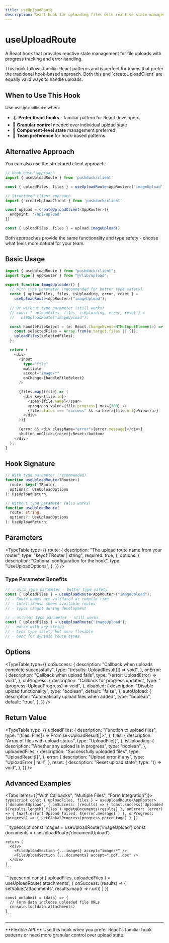 ```yaml
---
title: useUploadRoute
description: React hook for uploading files with reactive state management
---
```



# useUploadRoute

A React hook that provides reactive state management for file uploads with progress tracking and error handling.

<Callout type="info">
  This hook follows familiar React patterns and is perfect for teams that prefer
  the traditional hook-based approach. Both this and `createUploadClient` are equally valid ways to handle uploads.
</Callout>

## When to Use This Hook

Use `useUploadRoute` when:

- 🪝 **Prefer React hooks** - familiar pattern for React developers
- 🧩 **Granular control** needed over individual upload state
- 🔄 **Component-level state** management preferred
- 👥 **Team preference** for hook-based patterns

## Alternative Approach

You can also use the structured client approach:

```typescript
// Hook-based approach
import { useUploadRoute } from 'pushduck/client'

const { uploadFiles, files } = useUploadRoute<AppRouter>('imageUpload')
```

```typescript
// Structured client approach
import { createUploadClient } from 'pushduck/client'

const upload = createUploadClient<AppRouter>({
  endpoint: '/api/upload'
})

const { uploadFiles, files } = upload.imageUpload()
```

Both approaches provide the same functionality and type safety - choose what feels more natural for your team.

## Basic Usage

```typescript
import { useUploadRoute } from "pushduck/client";
import type { AppRouter } from "@/lib/upload";

export function ImageUploader() {
  // With type parameter (recommended for better type safety)
  const { uploadFiles, files, isUploading, error, reset } =
    useUploadRoute<AppRouter>("imageUpload");
    
  // Or without type parameter (still works)
  // const { uploadFiles, files, isUploading, error, reset } =
  //   useUploadRoute("imageUpload");

  const handleFileSelect = (e: React.ChangeEvent<HTMLInputElement>) => {
    const selectedFiles = Array.from(e.target.files || []);
    uploadFiles(selectedFiles);
  };

  return (
    <div>
      <input
        type="file"
        multiple
        accept="image/*"
        onChange={handleFileSelect}
      />

      {files.map((file) => (
        <div key={file.id}>
          <span>{file.name}</span>
          <progress value={file.progress} max={100} />
          {file.status === "success" && <a href={file.url}>View</a>}
        </div>
      ))}

      {error && <div className="error">{error.message}</div>}
      <button onClick={reset}>Reset</button>
    </div>
  );
}
```

## Hook Signature

```typescript
// With type parameter (recommended)
function useUploadRoute<TRouter>(
  route: keyof TRouter,
  options?: UseUploadOptions
): UseUploadReturn;

// Without type parameter (also works)
function useUploadRoute(
  route: string,
  options?: UseUploadOptions
): UseUploadReturn;
```

## Parameters

<TypeTable
  type={{
    route: {
      description: "The upload route name from your router",
      type: "keyof TRouter | string",
      required: true,
    },
    options: {
      description: "Optional configuration for the hook",
      type: "UseUploadOptions",
    },
  }}
/>

### Type Parameter Benefits

```typescript
// ✅ With type parameter - better type safety
const { uploadFiles } = useUploadRoute<AppRouter>("imageUpload");
// - Route names are validated at compile time
// - IntelliSense shows available routes
// - Typos caught during development

// ✅ Without type parameter - still works
const { uploadFiles } = useUploadRoute("imageUpload");
// - Works with any string
// - Less type safety but more flexible
// - Good for dynamic route names
```

## Options

<TypeTable
  type={{
    onSuccess: {
      description: "Callback when uploads complete successfully",
      type: "(results: UploadResult[]) => void",
    },
    onError: {
      description: "Callback when upload fails",
      type: "(error: UploadError) => void",
    },
    onProgress: {
      description: "Callback for progress updates",
      type: "(progress: UploadProgress) => void",
    },
    disabled: {
      description: "Disable upload functionality",
      type: "boolean",
      default: "false",
    },
    autoUpload: {
      description: "Automatically upload files when added",
      type: "boolean",
      default: "true",
    },
  }}
/>

## Return Value

<TypeTable
  type={{
    uploadFiles: {
      description: "Function to upload files",
      type: "(files: File[]) => Promise<UploadResult[]>",
    },
    files: {
      description: "Array of files with upload status",
      type: "UploadFile[]",
    },
    isUploading: {
      description: "Whether any upload is in progress",
      type: "boolean",
    },
    uploadedFiles: {
      description: "Successfully uploaded files",
      type: "UploadResult[]",
    },
    error: {
      description: "Upload error if any",
      type: "UploadError | null",
    },
    reset: {
      description: "Reset upload state",
      type: "() => void",
    },
  }}
/>

## Advanced Examples

<Tabs items={["With Callbacks", "Multiple Files", "Form Integration"]}>
  <Tab value="With Callbacks">
    ```typescript
    const { uploadFiles, files } = useUploadRoute<AppRouter>('documentUpload', {
      onSuccess: (results) => {
        toast.success(`Uploaded ${results.length} files`)
        updateDocuments(results)
      },
      onError: (error) => {
        toast.error(`Upload failed: ${error.message}`)
      },
      onProgress: (progress) => {
        setGlobalProgress(progress.percentage)
      }
    })
    ```
  </Tab>
  
  <Tab value="Multiple Files">
    ```typescript
    const images = useUploadRoute<AppRouter>('imageUpload')
    const documents = useUploadRoute<AppRouter>('documentUpload')
    
    return (
      <div>
        <FileUploadSection {...images} accept="image/*" />
        <FileUploadSection {...documents} accept=".pdf,.doc" />
      </div>
    )
    ```
  </Tab>
  
  <Tab value="Form Integration">
    ```typescript
    const { uploadFiles, uploadedFiles } = useUploadRoute<AppRouter>('attachments', {
      onSuccess: (results) => {
        setValue('attachments', results.map(r => r.url))
      }
    })
    
    const onSubmit = (data) => {
      // Form data includes uploaded file URLs
      console.log(data.attachments)
    }
    ```
  </Tab>
</Tabs>

---

<Callout type="success">
  **Flexible API:** Use this hook when you prefer React's familiar hook patterns
  or need more granular control over upload state.
</Callout>
